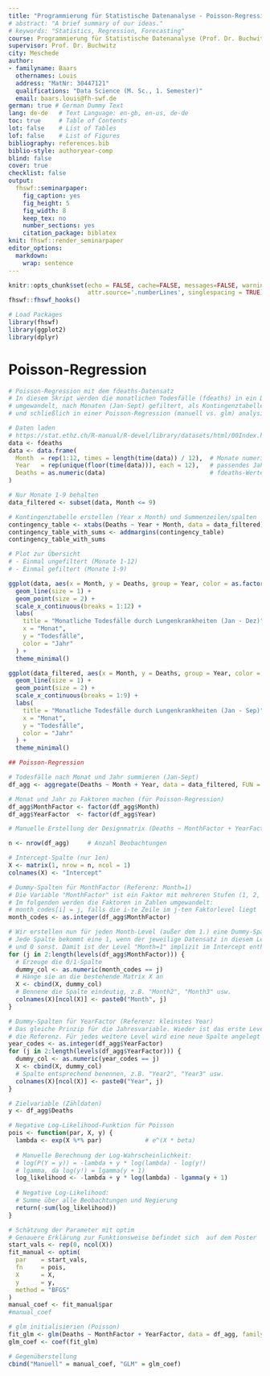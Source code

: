 ---
title: "Programmierung für Statistische Datenanalyse - Poisson-Regression"
# abstract: "A brief summary of our ideas."
# keywords: "Statistics, Regression, Forecasting"
course: Programmierung für Statistische Datenanalyse (Prof. Dr. Buchwitz)
supervisor: Prof. Dr. Buchwitz
city: Meschede
author:
- familyname: Baars
  othernames: Louis
  address: "MatNr: 30447121"
  qualifications: "Data Science (M. Sc., 1. Semester)"
  email: baars.louis@fh-swf.de
german: true # German Dummy Text
lang: de-de   # Text Language: en-gb, en-us, de-de
toc: true     # Table of Contents
lot: false    # List of Tables
lof: false    # List of Figures
bibliography: references.bib
biblio-style: authoryear-comp
blind: false
cover: true
checklist: false
output:
  fhswf::seminarpaper:
    fig_caption: yes
    fig_height: 5
    fig_width: 8
    keep_tex: no
    number_sections: yes
    citation_package: biblatex
knit: fhswf::render_seminarpaper
editor_options: 
  markdown: 
    wrap: sentence
---


```{r setup, include=FALSE}
knitr::opts_chunk$set(echo = FALSE, cache=FALSE, messages=FALSE, warning=FALSE, 
                      attr.source='.numberLines', singlespacing = TRUE)
fhswf::fhswf_hooks()

# Load Packages
library(fhswf)
library(ggplot2)
library(dplyr)
```

# Poisson-Regression

```{r, echo=T}
# Poisson-Regression mit dem fdeaths-Datensatz
# In diesem Skript werden die monatlichen Todesfälle (fdeaths) in ein DataFrame 
# umgewandelt, nach Monaten (Jan-Sept) gefiltert, als Kontingenztabelle abgebildet 
# und schließlich in einer Poisson-Regression (manuell vs. glm) analysiert.

# Daten laden
# https://stat.ethz.ch/R-manual/R-devel/library/datasets/html/00Index.html
data <- fdeaths
data <- data.frame(
  Month  = rep(1:12, times = length(time(data)) / 12),  # Monate numerisch 1-12
  Year   = rep(unique(floor(time(data))), each = 12),   # passendes Jahr 
  Deaths = as.numeric(data)                             # fdeaths-Werte als Zahlen
)

# Nur Monate 1-9 behalten
data_filtered <- subset(data, Month <= 9)

# Kontingenztabelle erstellen (Year x Month) und Summenzeilen/spalten
contingency_table <- xtabs(Deaths ~ Year + Month, data = data_filtered)
contingency_table_with_sums <- addmargins(contingency_table)
contingency_table_with_sums

# Plot zur Übersicht
# - Einmal ungefiltert (Monate 1-12)
# - Einmal gefiltert (Monate 1-9)

ggplot(data, aes(x = Month, y = Deaths, group = Year, color = as.factor(Year))) +
  geom_line(size = 1) +
  geom_point(size = 2) +
  scale_x_continuous(breaks = 1:12) +
  labs(
    title = "Monatliche Todesfälle durch Lungenkrankheiten (Jan - Dez)",
    x = "Monat",
    y = "Todesfälle",
    color = "Jahr"
  ) +
  theme_minimal()

ggplot(data_filtered, aes(x = Month, y = Deaths, group = Year, color = as.factor(Year))) +
  geom_line(size = 1) +
  geom_point(size = 2) +
  scale_x_continuous(breaks = 1:9) +
  labs(
    title = "Monatliche Todesfälle durch Lungenkrankheiten (Jan - Sep)",
    x = "Monat",
    y = "Todesfälle",
    color = "Jahr"
  ) +
  theme_minimal()

## Poisson-Regression

# Todesfälle nach Monat und Jahr summieren (Jan-Sept)
df_agg <- aggregate(Deaths ~ Month + Year, data = data_filtered, FUN = sum)

# Monat und Jahr zu Faktoren machen (für Poisson-Regression)
df_agg$MonthFactor <- factor(df_agg$Month)
df_agg$YearFactor  <- factor(df_agg$Year)

# Manuelle Erstellung der Designmatrix (Deaths ~ MonthFactor + YearFactor)

n <- nrow(df_agg)     # Anzahl Beobachtungen

# Intercept-Spalte (nur 1en)
X <- matrix(1, nrow = n, ncol = 1)
colnames(X) <- "Intercept"

# Dummy-Spalten für MonthFactor (Referenz: Month=1)
# Die Variable "MonthFactor" ist ein Faktor mit mehreren Stufen (1, 2, 3, ...)
# Im folgenden werden die Faktoren in Zahlen umgewandelt:
# month_codes[i] = j, falls die i-te Zeile im j-ten Faktorlevel liegt
month_codes <- as.integer(df_agg$MonthFactor)

# Wir erstellen nun für jeden Month-Level (außer dem 1.) eine Dummy-Spalte
# Jede Spalte bekommt eine 1, wenn der jeweilige Datensatz in diesem Level liegt,
# und 0 sonst. Damit ist der Level "Month=1" implizit im Intercept enthalten (Referenzlevel)
for (j in 2:length(levels(df_agg$MonthFactor))) {
  # Erzeuge die 0/1-Spalte
  dummy_col <- as.numeric(month_codes == j)
  # Hänge sie an die bestehende Matrix X an
  X <- cbind(X, dummy_col)
  # Bennene die Spalte eindeutig, z.B. "Month2", "Month3" usw.
  colnames(X)[ncol(X)] <- paste0("Month", j)
}

# Dummy-Spalten für YearFactor (Referenz: kleinstes Year)
# Das gleiche Prinzip für die Jahresvariable. Wieder ist das erste Level (Jahr=1974)
# die Referenz. Für jedes weitere Level wird eine neue Spalte angelegt
year_codes <- as.integer(df_agg$YearFactor)
for (j in 2:length(levels(df_agg$YearFactor))) {
  dummy_col <- as.numeric(year_codes == j)
  X <- cbind(X, dummy_col)
  # Spalte entsprechend benennen, z.B. "Year2", "Year3" usw.
  colnames(X)[ncol(X)] <- paste0("Year", j)
}

# Zielvariable (Zähldaten)
y <- df_agg$Deaths

# Negative Log-Likelihood-Funktion für Poisson
pois <- function(par, X, y) {
  lambda <- exp(X %*% par)            # e^(X * beta)
  
  # Manuelle Berechnung der Log-Wahrscheinlichkeit:
  # log(P(Y = y)) = -lambda + y * log(lambda) - log(y!)
  # lgamma, da log(y!) = lgamma(y + 1)
  log_likelihood <- -lambda + y * log(lambda) - lgamma(y + 1)
  
  # Negative Log-Likelihood: 
  # Summe über alle Beobachtungen und Negierung
  return(-sum(log_likelihood))
}

# Schätzung der Parameter mit optim 
# Genauere Erklärung zur Funktionsweise befindet sich  auf dem Poster
start_vals <- rep(0, ncol(X))
fit_manual <- optim(
  par    = start_vals,
  fn     = pois,
  X      = X,
  y      = y,
  method = "BFGS"
)
manual_coef <- fit_manual$par
#manual_coef

# glm initialisierien (Poisson)
fit_glm <- glm(Deaths ~ MonthFactor + YearFactor, data = df_agg, family = poisson())
glm_coef <- coef(fit_glm)

# Gegenüberstellung
cbind("Manuell" = manual_coef, "GLM" = glm_coef)

```

